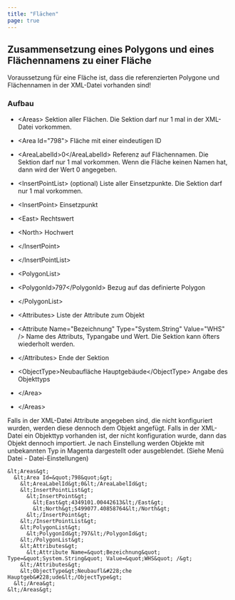 ```yaml
---
title: "Flächen"
page: true
---
```

## Zusammensetzung eines Polygons und eines Fl&#228;chennamens zu einer Fl&#228;che 

<Warning>
Voraussetzung f&#252;r eine Fl&#228;che ist, dass die referenzierten Polygone und Fl&#228;chennamen in der XML-Datei vorhanden sind!
</Warning>


###  Aufbau 

- <Bold> &lt;Areas&gt; </Bold>  Sektion aller Fl&#228;chen. Die Sektion darf nur 1 mal in der XML-Datei vorkommen.

- <Bold>      &lt;Area Id=&quot;798&quot;&gt; </Bold>  Fl&#228;che mit einer eindeutigen ID

- <Bold>         &lt;AreaLabelId&gt;0&lt;/AreaLabelId&gt; </Bold> Referenz auf Fl&#228;chennamen. Die Sektion darf nur 1 mal vorkommen. Wenn die Fl&#228;che keinen Namen hat, dann wird der Wert 0 angegeben.

- <Bold> &lt;InsertPointList&gt; </Bold>  (optional) Liste aller Einsetzpunkte. Die Sektion darf nur 1 mal vorkommen.

- <Bold> &lt;InsertPoint&gt; </Bold>  Einsetzpunkt

- <Bold> &lt;East&gt; </Bold>  Rechtswert

- <Bold> &lt;North&gt; </Bold>  Hochwert



- <Bold> &lt;/InsertPoint&gt; </Bold> 


- <Bold> &lt;/InsertPointList&gt; </Bold> 
- <Bold> &lt;PolygonList&gt; </Bold> 
- <Bold>           &lt;PolygonId&gt;797&lt;/PolygonId&gt; </Bold>  Bezug auf das definierte Polygon



- <Bold> &lt;/PolygonList&gt; </Bold> 
- <Bold> &lt;Attributes&gt; </Bold>  Liste der Attribute zum Objekt

- <Bold>           &lt;Attribute Name=&quot;Bezeichnung&quot; Type=&quot;System.String&quot; Value=&quot;WHS&quot; /&gt; </Bold>  Name des Attributs, Typangabe und Wert. Die Sektion kann &#246;fters wiederholt werden.



- <Bold>   &lt;/Attributes&gt; </Bold>   Ende der Sektion

- <Bold> &lt;ObjectType&gt;Neubaufl&#228;che Hauptgeb&#228;ude&lt;/ObjectType&gt; </Bold>  Angabe des Objekttyps



- <Bold>       &lt;/Area&gt; </Bold> 


- <Bold>    &lt;/Areas&gt; </Bold> 



<Success>
Falls in der XML-Datei Attribute angegeben sind, die nicht konfiguriert wurden, werden diese dennoch dem Objekt angef&#252;gt.
</Success>

<Success>
Falls in der XML-Datei ein Objekttyp vorhanden ist, der nicht konfiguration wurde, dann das Objekt dennoch importiert. Je nach Einstellung werden Objekte mit unbekannten Typ in Magenta dargestellt oder ausgeblendet. (Siehe Men&#252; Datei - Datei-Einstellungen)
</Success>


<Info>

    &lt;Areas&gt;
      &lt;Area Id=&quot;798&quot;&gt;
        &lt;AreaLabelId&gt;0&lt;/AreaLabelId&gt;
        &lt;InsertPointList&gt;
          &lt;InsertPoint&gt;
            &lt;East&gt;4349101.00442613&lt;/East&gt;
            &lt;North&gt;5499077.40858764&lt;/North&gt;
          &lt;/InsertPoint&gt;
        &lt;/InsertPointList&gt;
        &lt;PolygonList&gt;
          &lt;PolygonId&gt;797&lt;/PolygonId&gt;
        &lt;/PolygonList&gt;
        &lt;Attributes&gt;
          &lt;Attribute Name=&quot;Bezeichnung&quot; Type=&quot;System.String&quot; Value=&quot;WHS&quot; /&gt;
        &lt;/Attributes&gt;
        &lt;ObjectType&gt;Neubaufl&#228;che Hauptgeb&#228;ude&lt;/ObjectType&gt;
      &lt;/Area&gt;
    &lt;/Areas&gt;
</Info>

